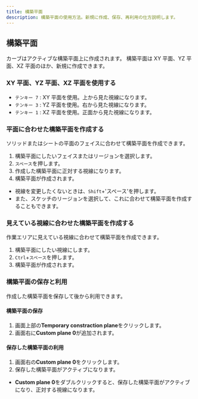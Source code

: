 ```yaml
---
title: 構築平面
description: 構築平面の使用方法。新規に作成、保存、再利用の仕方説明します。
---
```


## 構築平面

カーブはアクティブな構築平面上に作成されます。
構築平面は XY 平面、YZ 平面、XZ 平面のほか、新規に作成できます。

### XY 平面、YZ 平面、XZ 平面を使用する

- `テンキー 7` : XY 平面を使用。上から見た視線になります。
- `テンキー 3` : YZ 平面を使用。右から見た視線になります。
- `テンキー 1` : XZ 平面を使用。正面から見た視線になります。

### 平面に合わせた構築平面を作成する

ソリッドまたはシートの平面のフェイスに合わせて構築平面を作成できます。<YoutubeExternalIcon url="https://youtu.be/j0jyWmzZbpw" />

1. 構築平面にしたいフェイスまたはリージョンを選択します。
2. `スペース`を押します。
3. 作成した構築平面に正対する視線になります。
4. 構築平面が作成されます。

- 視線を変更したくないときは、`Shift`+'スペース'を押します。
- また、スケッチのリージョンを選択して、これに合わせて構築平面を作成することもできます。

### 見えている視線に合わせた構築平面を作成する

作業エリアに見えている視線に合わせて構築平面を作成できます。

1. 構築平面にしたい視線にします。
2. `Ctrl`+`スペース`を押します。
3. 構築平面が作成されます。

### 構築平面の保存と利用

作成した構築平面を保存して後から利用できます。

#### 構築平面の保存

1. 画面上部の**Temporary constraction plane**をクリックします。
2. 画面右に**Custom plane 0**が追加されます。

#### 保存した構築平面の利用

1. 画面右の**Custom plane 0**をクリックします。
2. 保存した構築平面がアクティブになります。

- **Custom plane 0**をダブルクリックすると、保存した構築平面がアクティブになり、正対する視線になります。




